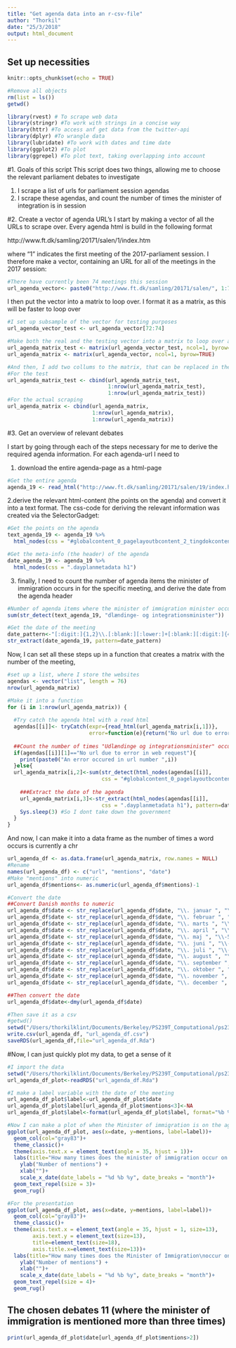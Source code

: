 ```yaml
---
title: "Get agenda data into an r-csv-file"
author: "Thorkil"
date: "25/3/2018"
output: html_document
---
```

## Set up necessities
```r
knitr::opts_chunk$set(echo = TRUE)

#Remove all objects
rm(list = ls()) 
getwd()

library(rvest) # To scrape web data
library(stringr) #To work with strings in a concise way
library(httr) #To access anf get data from the twitter-api
library(dplyr) #To wrangle data
library(lubridate) #To work with dates and time date
library(ggplot2) #To plot
library(ggrepel) #To plot text, taking overlapping into account
```

#1. Goals of this script
This script does two things, allowing me to choose the relevant parliament debates to investigate

1. I scrape a list of urls for parliament session agendas
2. I scrape these agendas, and count the number of times the minister of integration is in session

#2. Create a vector of agenda URL's
I start by making a vector of all the URLs to scrape over. Every agenda html is build in the following format  

http://www.ft.dk/samling/20171/salen/1/index.htm   

where "1" indicates the first meeting of the 2017-parliament session. I therefore make a vector, containing an URL for all of the meetings in the 2017 session:
```r
#There have currently been 74 meetings this session
url_agenda_vector<- paste0("http://www.ft.dk/samling/20171/salen/", 1:76, "/index.htm")
```

I then put the vector into a matrix to loop over. I format it as a matrix, as this will be faster to loop over
```r
#I set up subsample of the vector for testing purposes
url_agenda_vector_test <- url_agenda_vector[72:74]

#Make both the real and the testing vector into a matrix to loop over and add a new collumn
url_agenda_matrix_test <- matrix(url_agenda_vector_test, ncol=1, byrow=TRUE)
url_agenda_matrix <- matrix(url_agenda_vector, ncol=1, byrow=TRUE)

#And then, I add two collums to the matrix, that can be replaced in the loop
#For the test
url_agenda_matrix_test <- cbind(url_agenda_matrix_test,
                                1:nrow(url_agenda_matrix_test),
                                1:nrow(url_agenda_matrix_test))
#For the actual scraping
url_agenda_matrix <- cbind(url_agenda_matrix,
                           1:nrow(url_agenda_matrix),
                           1:nrow(url_agenda_matrix))
```

#3. Get an overview of relevant debates

I start by going through each of the steps necessary for me to derive the required agenda information. For each agenda-url I need to

1. download the entire agenda-page as a html-page
```r
#Get the entire agenda
agenda_19 <- read_html("http://www.ft.dk/samling/20171/salen/19/index.htm")
```

2.derive the relevant html-content (the points on the agenda) and convert it into a text format. The css-code for deriving the relevant information was created via the SelectorGadget:
```r
#Get the points on the agenda
text_agenda_19 <- agenda_19 %>%
  html_nodes(css = "#globalcontent_0_pagelayoutbcontent_2_tingdokcontent2_0_accordionConfigurableSpot span")

#Get the meta-info (the header) of the agenda
date_agenda_19 <- agenda_19 %>%
  html_nodes(css = ".dayplanmetadata h1")
``` 

3. finally, I need to count the number of agenda items the minister of immigration occurs in for the specific meeting, and derive the date from the agenda header
```r
#Number of agenda items where the minister of immigration minister occurs
sum(str_detect(text_agenda_19, "dlændinge- og integrationsminister"))

#Get the date of the meeting
date_pattern<-"[:digit:]{1,2}\\.[:blank:][:lower:]+[:blank:][:digit:]{4}" #1 or 2 digits followed by dot followed by space, then one or more lowercase letters, then a space, and then exactly four digits
str_extract(date_agenda_19, pattern=date_pattern)
```

Now, I can set all these steps up in a function that creates a matrix with the number of the meeting, 
```r
#set up a list, where I store the websites
agendas <- vector("list", length = 76)
nrow(url_agenda_matrix)

#Make it into a function
for (i in 1:nrow(url_agenda_matrix)) {
  
  #Try catch the agenda html with a read html
  agendas[[i]]<- tryCatch(expr={read_html(url_agenda_matrix[i,1])},
                          error=function(e){return("No url due to error in web request")})
  
  ##Count the number of times "Udlændinge og integrationsminister" occurs
  if(agendas[[i]][1]=="No url due to error in web request"){
    print(paste0("An error occured in url number ",i))
  }else{
  url_agenda_matrix[i,2]<-sum(str_detect(html_nodes(agendas[[i]],
                              css = "#globalcontent_0_pagelayoutbcontent_2_tingdokcontent2_0_accordionConfigurableSpot span"), "dlændinge- og integrationsminister")) #The search term "dlændinge- og integrationsminister" captures both §20 and law proposals
    
    ###Extract the date of the agenda
    url_agenda_matrix[i,3]<-str_extract(html_nodes(agendas[[i]],
                              css = ".dayplanmetadata h1"), pattern=date_pattern)
    Sys.sleep(3) #So I dont take down the government
  }
}
```

And now, I can make it into a data frame as the number of times a word occurs is currently a chr
```r
url_agenda_df <- as.data.frame(url_agenda_matrix, row.names = NULL)
#Rename
names(url_agenda_df) <- c("url", "mentions", "date")
#Make "mentions" into numeric
url_agenda_df$mentions<- as.numeric(url_agenda_df$mentions)-1

#Convert the date
##Convert Danish months to numeric
url_agenda_df$date <- str_replace(url_agenda_df$date, "\\. januar ", "\\-1-")
url_agenda_df$date <- str_replace(url_agenda_df$date, "\\. februar ", "\\-2-")
url_agenda_df$date <- str_replace(url_agenda_df$date, "\\. marts ", "\\-3-")
url_agenda_df$date <- str_replace(url_agenda_df$date, "\\. april ", "\\-4-")
url_agenda_df$date <- str_replace(url_agenda_df$date, "\\. maj ", "\\-5-")
url_agenda_df$date <- str_replace(url_agenda_df$date, "\\. juni ", "\\-6-")
url_agenda_df$date <- str_replace(url_agenda_df$date, "\\. juli ", "\\-7-")
url_agenda_df$date <- str_replace(url_agenda_df$date, "\\. august ", "\\-8-")
url_agenda_df$date <- str_replace(url_agenda_df$date, "\\. september ", "\\-9-")
url_agenda_df$date <- str_replace(url_agenda_df$date, "\\. oktober ", "\\-10-")
url_agenda_df$date <- str_replace(url_agenda_df$date, "\\. november ", "\\-11-")
url_agenda_df$date <- str_replace(url_agenda_df$date, "\\. december ", "\\-12-")

##Then convert the date
url_agenda_df$date<-dmy(url_agenda_df$date)

#Then save it as a csv
#getwd()
setwd("/Users/thorkilklint/Documents/Berkeley/PS239T_Computational/ps239T-final-project/Data")
write.csv(url_agenda_df, "url_agenda_df.csv")
saveRDS(url_agenda_df,file="url_agenda_df.Rda")
```

#Now, I can just quickly plot my data, to get a sense of it
```r
#I import the data
setwd("/Users/thorkilklint/Documents/Berkeley/PS239T_Computational/ps239T-final-project/Data")
url_agenda_df_plot<-readRDS("url_agenda_df.Rda")

#I make a label variable with the date of the meeting
url_agenda_df_plot$label<-url_agenda_df_plot$date
url_agenda_df_plot$label[url_agenda_df_plot$mentions<3]<-NA
url_agenda_df_plot$label<-format(url_agenda_df_plot$label, format="%b %d")

#Now I can make a plot of when the Minister of immigration is on the agenda
ggplot(url_agenda_df_plot, aes(x=date, y=mentions, label=label))+
  geom_col(col="gray83")+
  theme_classic()+
  theme(axis.text.x = element_text(angle = 35, hjust = 1))+
  labs(title="How many times does the minister of immigration occur on agenda (2017-18)")+
    ylab("Number of mentions") +
    xlab("")+
    scale_x_date(date_labels = "%d %b %y", date_breaks = "month")+
  geom_text_repel(size = 3)+
  geom_rug()
```

```r
#For the presentation
ggplot(url_agenda_df_plot, aes(x=date, y=mentions, label=label))+
  geom_col(col="gray83")+
  theme_classic()+
  theme(axis.text.x = element_text(angle = 35, hjust = 1, size=13),
        axis.text.y = element_text(size=13),
        title=element_text(size=18),
        axis.title.x=element_text(size=13))+
  labs(title="How many times does the Minister of Immigration\noccur on agenda (2017-18)")+
    ylab("Number of mentions") +
    xlab("")+
    scale_x_date(date_labels = "%d %b %y", date_breaks = "month")+
  geom_text_repel(size = 4)+
  geom_rug()
```

## The chosen debates 11 (where the minister of immigration is mentioned more than three times)
```r
print(url_agenda_df_plot$date[url_agenda_df_plot$mentions>2])
```
